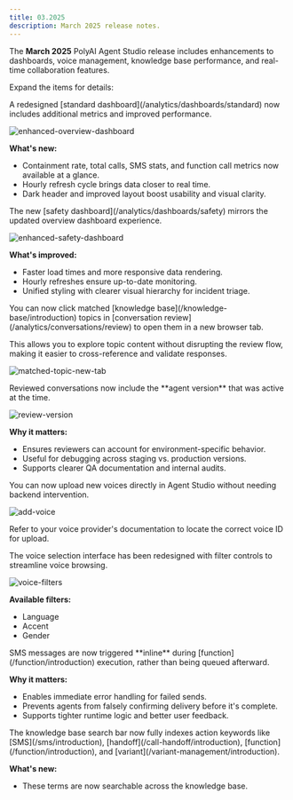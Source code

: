 ```yaml
---
title: 03.2025
description: March 2025 release notes.
---
```


The **March 2025** PolyAI Agent Studio release includes enhancements to dashboards, voice management, knowledge base performance, and real-time collaboration features.

Expand the items for details:

<AccordionGroup>

<Accordion title="Standard dashboard enhancements" icon="chart-pie">
A redesigned [standard dashboard](/analytics/dashboards/standard) now includes additional metrics and improved performance.

![enhanced-overview-dashboard](/images/release-notes/2503/new-dashboard.png)

**What's new:**
- Containment rate, total calls, SMS stats, and function call metrics now available at a glance.
- Hourly refresh cycle brings data closer to real time.
- Dark header and improved layout boost usability and visual clarity.

</Accordion>

<Accordion title="Safety dashboard enhancements" icon="shield-check">
The new [safety dashboard](/analytics/dashboards/safety) mirrors the updated overview dashboard experience.

![enhanced-safety-dashboard](/images/release-notes/2503/new-safety.png)

**What's improved:**
- Faster load times and more responsive data rendering.
- Hourly refreshes ensure up-to-date monitoring.
- Unified styling with clearer visual hierarchy for incident triage.

</Accordion>

<Accordion title="Open matched topics in a new tab" icon="arrow-up-right-from-square">
You can now click matched [knowledge base](/knowledge-base/introduction) topics in [conversation review](/analytics/conversations/review) to open them in a new browser tab.

This allows you to explore topic content without disrupting the review flow, making it easier to cross-reference and validate responses.

![matched-topic-new-tab](/images/release-notes/2503/topic-tab.png)

</Accordion>

<Accordion title="Version info added to conversation review" icon="clock-rotate-left">
Reviewed conversations now include the **agent version** that was active at the time.

![review-version](/images/release-notes/2503/review-version.png)

**Why it matters:**
- Ensures reviewers can account for environment-specific behavior.
- Useful for debugging across staging vs. production versions.
- Supports clearer QA documentation and internal audits.

</Accordion>

<Accordion title="Add new voices in Agent Studio" icon="microphone">
You can now upload new voices directly in Agent Studio without needing backend intervention.

![add-voice](/images/release-notes/2503/add-voice.png)

<Tip>Refer to your voice provider's documentation to locate the correct voice ID for upload.</Tip>

</Accordion>

<Accordion title="Filter voices by language, accent, and gender" icon="filter">
The voice selection interface has been redesigned with filter controls to streamline voice browsing.

![voice-filters](/images/release-notes/2503/voices-redesign.png)

**Available filters:**
- Language
- Accent
- Gender

</Accordion>

<Accordion title="Send SMS during a function call" icon="message">
SMS messages are now triggered **inline** during [function](/function/introduction) execution, rather than being queued afterward.

**Why it matters:**
- Enables immediate error handling for failed sends.
- Prevents agents from falsely confirming delivery before it's complete.
- Supports tighter runtime logic and better user feedback.

</Accordion>

<Accordion title="Improved KB search for actions" icon="magnifying-glass">
The knowledge base search bar now fully indexes action keywords like [SMS](/sms/introduction), [handoff](/call-handoff/introduction), [function](/function/introduction), and [variant](/variant-management/introduction).

**What's new:**
- These terms are now searchable across the knowledge base.

</Accordion>

</AccordionGroup>

